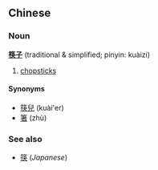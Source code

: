 ==Chinese==
===Noun===
'''[[筷]][[子]]''' (traditional & simplified; pinyin: kuàizi)

# [[chopstick]]s

====Synonyms====
*[[筷兒]] (kuài'er)
*[[箸]] (zhù)

===See also===
*[[筷]] (''Japanese'')